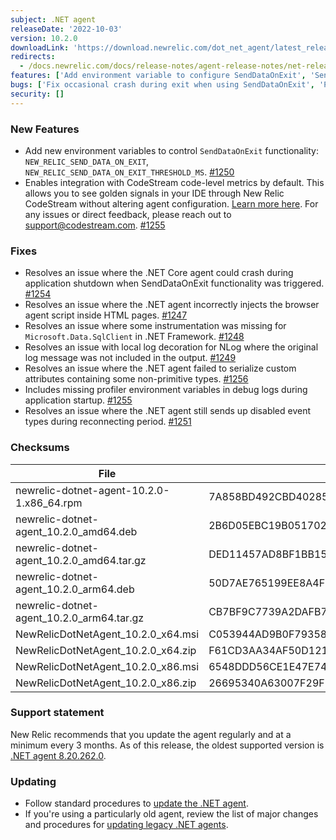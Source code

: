 ```yaml
---
subject: .NET agent
releaseDate: '2022-10-03'
version: 10.2.0
downloadLink: 'https://download.newrelic.com/dot_net_agent/latest_release'
redirects:
  - /docs.newrelic.com/docs/release-notes/agent-release-notes/net-release-notes/net-agent-1020
features: ['Add environment variable to configure SendDataOnExit', 'Send Code Level Metrics for CodeStream integration by default']
bugs: ['Fix occasional crash during exit when using SendDataOnExit', 'Properly inject new versions of the Browser Agent script', 'Add missing instrumentation for Microsoft.Data.SqlClient', 'Fix missing log messages when local decoration was used with NLog', 'Improve serialization of complex custom attributes', 'Include additional profiler environment variables in debug startup logs', 'Resolve race condition during agent reconnect where disabled data types could breifly be sent']
security: []
---
```


### New Features
* Add new environment variables to control `SendDataOnExit` functionality: `NEW_RELIC_SEND_DATA_ON_EXIT`, `NEW_RELIC_SEND_DATA_ON_EXIT_THRESHOLD_MS`. [#1250](https://github.com/newrelic/newrelic-dotnet-agent/pull/1250)
* Enables integration with CodeStream code-level metrics by default. This allows you to see golden signals in your IDE through New Relic CodeStream without altering agent configuration. [Learn more here](/docs/apm/agents/net-agent/other-features/net-codestream-integration). For any issues or direct feedback, please reach out to support@codestream.com. [#1255](https://github.com/newrelic/newrelic-dotnet-agent/pull/1255)

### Fixes
* Resolves an issue where the .NET Core agent could crash during application shutdown when SendDataOnExit functionality was triggered. [#1254](https://github.com/newrelic/newrelic-dotnet-agent/pull/1254)
* Resolves an issue where the .NET agent incorrectly injects the browser agent script inside HTML pages. [#1247](https://github.com/newrelic/newrelic-dotnet-agent/pull/1247)
* Resolves an issue where some instrumentation was missing for `Microsoft.Data.SqlClient` in .NET Framework. [#1248](https://github.com/newrelic/newrelic-dotnet-agent/pull/1248)
* Resolves an issue with local log decoration for NLog where the original log message was not included in the output. [#1249](https://github.com/newrelic/newrelic-dotnet-agent/pull/1249)
* Resolves an issue where the .NET agent failed to serialize custom attributes containing some non-primitive types. [#1256](https://github.com/newrelic/newrelic-dotnet-agent/pull/1256)
* Includes missing profiler environment variables in debug logs during application startup. [#1255](https://github.com/newrelic/newrelic-dotnet-agent/pull/1255)
* Resolves an issue where the .NET agent still sends up disabled event types during reconnecting period. [#1251](https://github.com/newrelic/newrelic-dotnet-agent/pull/1251)

### Checksums
| File | SHA - 256  Hash |
| ---| ---|
| newrelic-dotnet-agent-10.2.0-1.x86_64.rpm | 7A858BD492CBD40285D0C94CCF2C962EB2AF42D80B5736550E06D510B2FE769F |
| newrelic-dotnet-agent_10.2.0_amd64.deb | 2B6D05EBC19B051702EA4FBE9ABA80CC5BD431D45D943652B8B1B1EFC3730D61 |
| newrelic-dotnet-agent_10.2.0_amd64.tar.gz | DED11457AD8BF1BB15FB7EA2F6F3E786E603201FD7D5370642EE9E19E8DA4510 |
| newrelic-dotnet-agent_10.2.0_arm64.deb | 50D7AE765199EE8A4FBE171E3418D6F59C95E4436E1127317E0DD254FFD22C7B |
| newrelic-dotnet-agent_10.2.0_arm64.tar.gz | CB7BF9C7739A2DAFB77EDE24D4E0DDC8300665077B36C3FB48DA6EAB41F4FF92 |
| NewRelicDotNetAgent_10.2.0_x64.msi | C053944AD9B0F79358A997FB26ED504675E36F606F25C5B27DB07B844127E1EC |
| NewRelicDotNetAgent_10.2.0_x64.zip | F61CD3AA34AF50D12145679946E1D3EFCB7EDB438D1F7908C0215F99D645A5F1 |
| NewRelicDotNetAgent_10.2.0_x86.msi | 6548DDD56CE1E47E74170A4F741946524B83A51EED99C76DE2DAC1A09E3054A1 |
| NewRelicDotNetAgent_10.2.0_x86.zip | 26695340A63007F29F36F6C8D6499B917C15FEC68590750311CF9B6F7E32BD9C |

### Support statement

New Relic recommends that you update the agent regularly and at a minimum every 3 months. As of this release, the oldest supported version is [.NET agent 8.20.262.0](/docs/release-notes/agent-release-notes/net-release-notes/agent-8202620).

### Updating

* Follow standard procedures to [update the .NET agent](/docs/agents/net-agent/installation-configuration/update-net-agent).
* If you're using a particularly old agent, review the list of major changes and procedures for [updating legacy .NET agents](/docs/agents/net-agent/troubleshooting/upgrade-legacy-net-agents).
